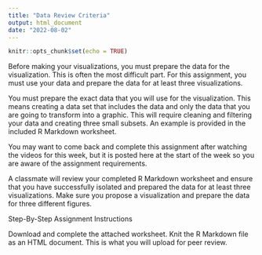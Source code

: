 ```yaml
---
title: "Data Review Criteria"
output: html_document
date: "2022-08-02"
---
```


```r
knitr::opts_chunk$set(echo = TRUE)
```

Before making your visualizations, you must prepare the data for the visualization. This is often the most difficult part. For this assignment, you must use your data and prepare the data for at least three visualizations.

You must prepare the exact data that you will use for the visualization. This means creating a data set that includes the data and only the data that you are going to transform into a graphic. This will require cleaning and filtering your data and creating three small subsets. An example is provided in the included R Markdown worksheet.

You may want to come back and complete this assignment after watching the videos for this week, but it is posted here at the start of the week so you are aware of the assignment requirements.


A classmate will review your completed R Markdown worksheet and ensure that you have successfully isolated and prepared the data for at least three visualizations. Make sure you propose a visualization and prepare the data for three different figures.

Step-By-Step Assignment Instructions

Download and complete the attached worksheet. Knit the R Markdown file as an HTML document. This is what you will upload for peer review. 